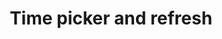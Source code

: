 ---
title: Time picker and refresh
description: Plugins and configuration settings that can improve the developer experience when working with Tailwind CSS.
---